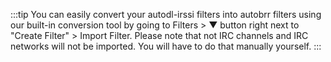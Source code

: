 :::tip
You can easily convert your autodl-irssi filters into autobrr filters using our built-in conversion tool by going to Filters > ▼ button right next to "Create Filter" > Import Filter. Please note that not IRC channels and IRC networks will not be imported. You will have to do that manually yourself.
:::
